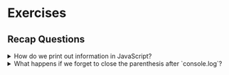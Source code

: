 # Exercises

## Recap Questions

<details>
  <summary>How do we print out information in JavaScript?</summary>

With `console.log`, like:

```js
console.log('The sum of 2 and 3 is', 2 + 3);
```

</details>

<details>
  <summary>What happens if we forget to close the parenthesis after `console.log`?</summary>

The machine won't know how to parse your code, and will generate an output of the following kind:

```
'SyntaxError: /index.js: Unexpected token, expected , (2:0)
```
</details>